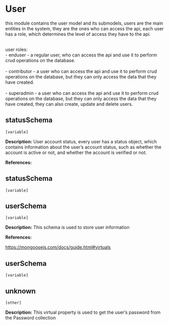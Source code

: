 # User

this module contains the user model and its submodels,
  users are the main entities in the system, they are the ones who can access the api,
  each user has a role, which determines the level of access they have to the api. </br>
 
  </br>
  user roles: </br>
  - enduser - a regular user, who can access the api and use it to perform crud operations on the database. </br>
  </br>
  - contributor -  a user who can access the api and use it to perform crud operations on the database,
  but they can only access the data that they have created. </br>
  </br>
  - superadmin - a user who can access the api and use it to perform crud operations on the database,
  but they can only access the data that they have created, they can also create, update and delete users.
 
  



## statusSchema 
`[variable]`
 
**Description:**
User account status, every user has a status object,
  which contains information about the user's account status,
  such as whether the account is active or not, and whether the account is verified or not.
 
  

**References:**




## statusSchema 
`[variable]`
 


## userSchema 
`[variable]`
 
**Description:**
This schema is used to store user information
 
  

**References:**

[https://mongoosejs.com/docs/guide.html#virtuals](https://mongoosejs.com/docs/guide.html#virtuals)








## userSchema 
`[variable]`
 


## unknown 
`[other]`
 
**Description:**
This virtual property is used to get the
  user's password from the Password collection
 
  

